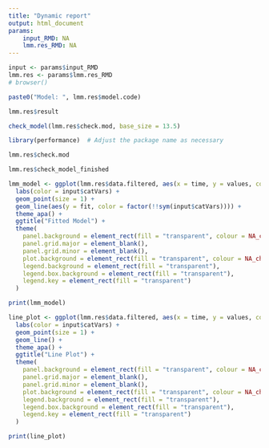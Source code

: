 ```yaml
---
title: "Dynamic report"
output: html_document
params:
    input_RMD: NA
    lmm.res_RMD: NA
---
```


```r
input <- params$input_RMD
lmm.res <- params$lmm.res_RMD
# browser()
```

```r
paste0("Model: ", lmm.res$model.code)
```

```r
lmm.res$result
```

```r
check_model(lmm.res$check.mod, base_size = 13.5)
```

```r
library(performance)  # Adjust the package name as necessary
```

```r
lmm.res$check.mod
```

```r
lmm.res$check_model_finished
```

```r
lmm_model <- ggplot(lmm.res$data.filtered, aes(x = time, y = values, color = factor(!!sym(input$catVars)), group = factor(id))) +
  labs(color = input$catVars) +
  geom_point(size = 1) +
  geom_line(aes(y = fit, color = factor(!!sym(input$catVars)))) +
  theme_apa() +
  ggtitle("Fitted Model") +
  theme(
    panel.background = element_rect(fill = "transparent", colour = NA_character_),
    panel.grid.major = element_blank(),
    panel.grid.minor = element_blank(),
    plot.background = element_rect(fill = "transparent", colour = NA_character_),
    legend.background = element_rect(fill = "transparent"),
    legend.box.background = element_rect(fill = "transparent"),
    legend.key = element_rect(fill = "transparent")
  )

print(lmm_model)
```

```r
line_plot <- ggplot(lmm.res$data.filtered, aes(x = time, y = values, color = factor(!!sym(input$catVars)), group = factor(id))) +
  labs(color = input$catVars) +
  geom_point(size = 1) +
  geom_line() +
  theme_apa() +
  ggtitle("Line Plot") +
  theme(
    panel.background = element_rect(fill = "transparent", colour = NA_character_),
    panel.grid.major = element_blank(),
    panel.grid.minor = element_blank(),
    plot.background = element_rect(fill = "transparent", colour = NA_character_),
    legend.background = element_rect(fill = "transparent"),
    legend.box.background = element_rect(fill = "transparent"),
    legend.key = element_rect(fill = "transparent")
  )

print(line_plot)
```
